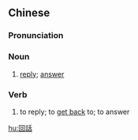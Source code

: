 {{also|回话}}
==Chinese==
{{zh-forms|s=回话}}

===Pronunciation===
{{zh-pron
|m=huíhuà
|cat=n,v
}}

===Noun===
{{zh-noun}}

# [[reply]]; [[answer]]

===Verb===
{{zh-verb}}

# to reply; to [[get back]] to; to answer
#: {{zh-x|這 件 事 我 必須 晚 點 跟 你 回話。|I'll have to '''get back''' to you on that.}}

[[hu:回話]]